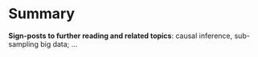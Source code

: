 # Summary {.unnumbered}

**Sign-posts to further reading and related topics**: causal inference, sub-sampling big data; ...

